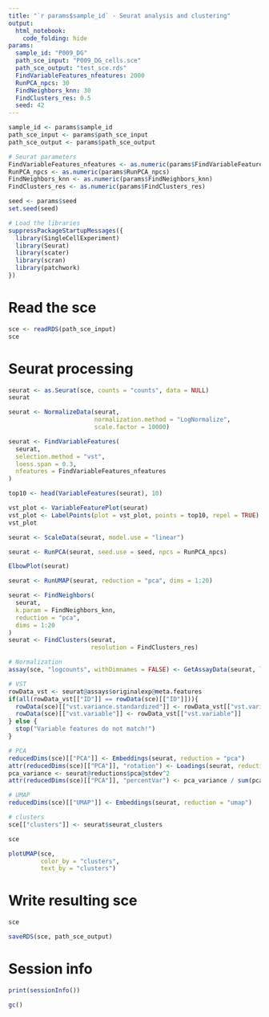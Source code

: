 ```yaml
---
title: "`r params$sample_id` - Seurat analysis and clustering"
output:
  html_notebook:
    code_folding: hide
params:
  sample_id: "P009_DG"
  path_sce_input: "P009_DG_cells.sce"
  path_sce_output: "test_sce.rds"
  FindVariableFeatures_nfeatures: 2000
  RunPCA_npcs: 30
  FindNeighbors_knn: 30
  FindClusters_res: 0.5
  seed: 42
---
```


```r
sample_id <- params$sample_id
path_sce_input <- params$path_sce_input
path_sce_output <- params$path_sce_output

# Seurat parameters
FindVariableFeatures_nfeatures <- as.numeric(params$FindVariableFeatures_nfeatures)
RunPCA_npcs <- as.numeric(params$RunPCA_npcs)
FindNeighbors_knn <- as.numeric(params$FindNeighbors_knn)
FindClusters_res <- as.numeric(params$FindClusters_res)

seed <- params$seed
set.seed(seed)

# Load the libraries
suppressPackageStartupMessages({
  library(SingleCellExperiment)
  library(Seurat)
  library(scater)
  library(scran)
  library(patchwork)
})
```

# Read the sce

```r
sce <- readRDS(path_sce_input)
sce
```

# Seurat processing

```r
seurat <- as.Seurat(sce, counts = "counts", data = NULL)
seurat
```

```r
seurat <- NormalizeData(seurat,
                        normalization.method = "LogNormalize",
                        scale.factor = 10000)
```

```r
seurat <- FindVariableFeatures(
  seurat,
  selection.method = "vst",
  loess.span = 0.3,
  nfeatures = FindVariableFeatures_nfeatures
)
```

```r
top10 <- head(VariableFeatures(seurat), 10)

vst_plot <- VariableFeaturePlot(seurat)
vst_plot <- LabelPoints(plot = vst_plot, points = top10, repel = TRUE)
vst_plot
```

```r
seurat <- ScaleData(seurat, model.use = "linear")
```

```r
seurat <- RunPCA(seurat, seed.use = seed, npcs = RunPCA_npcs)
```

```r
ElbowPlot(seurat)
```


```r
seurat <- RunUMAP(seurat, reduction = "pca", dims = 1:20)
```


```r
seurat <- FindNeighbors(
  seurat,
  k.param = FindNeighbors_knn,
  reduction = "pca",
  dims = 1:20
)
seurat <- FindClusters(seurat,
                       resolution = FindClusters_res)
```

```r
# Normalization
assay(sce, "logcounts", withDimnames = FALSE) <- GetAssayData(seurat, layer = "data", assay = "originalexp")

# VST
rowData_vst <- seurat@assays$originalexp@meta.features
if(all(rowData_vst[["ID"]] == rowData(sce)[["ID"]])){
  rowData(sce)[["vst.variance.standardized"]] <- rowData_vst[["vst.variance.standardized"]]
  rowData(sce)[["vst.variable"]] <- rowData_vst[["vst.variable"]]
} else {
  stop("Variable features do not match!")
}

# PCA
reducedDims(sce)[["PCA"]] <- Embeddings(seurat, reduction = "pca")
attr(reducedDims(sce)[["PCA"]], "rotation") <- Loadings(seurat, reduction = "pca")
pca_variance <- seurat@reductions$pca@stdev^2
attr(reducedDims(sce)[["PCA"]], "percentVar") <- pca_variance / sum(pca_variance) * 100

# UMAP
reducedDims(sce)[["UMAP"]] <- Embeddings(seurat, reduction = "umap")

# clusters
sce[["clusters"]] <- seurat$seurat_clusters

sce
```


```r
plotUMAP(sce,
         color_by = "clusters",
         text_by = "clusters")
```

# Write resulting sce

```r
sce
```

```r
saveRDS(sce, path_sce_output)
```

# Session info

```r
print(sessionInfo())
```

```r
gc()
```
